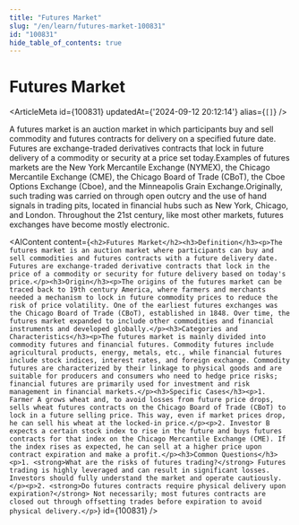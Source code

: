 ```yaml
---
title: "Futures Market"
slug: "/en/learn/futures-market-100831"
id: "100831"
hide_table_of_contents: true
---
```



# Futures Market

<ArticleMeta id={100831} updatedAt={'2024-09-12 20:12:14'} alias={`[]`} />
<div className='border-solid border-b border-t-0 my-4 border-[var(--ifm-color-gray-300)]' />

A futures market is an auction market in which participants buy and sell commodity and futures contracts for delivery on a specified future date. Futures are exchange-traded derivatives contracts that lock in future delivery of a commodity or security at a price set today.Examples of futures markets are the New York Mercantile Exchange (NYMEX), the Chicago Mercantile Exchange (CME), the Chicago Board of Trade (CBoT), the Cboe Options Exchange (Cboe), and the Minneapolis Grain Exchange.Originally, such trading was carried on through open outcry and the use of hand signals in trading pits, located in financial hubs such as New York, Chicago, and London. Throughout the 21st century, like most other markets, futures exchanges have become mostly electronic.

<AIContent content={`<h2>Futures Market</h2><h3>Definition</h3><p>The futures market is an auction market where participants can buy and sell commodities and futures contracts with a future delivery date. Futures are exchange-traded derivative contracts that lock in the price of a commodity or security for future delivery based on today's price.</p><h3>Origin</h3><p>The origins of the futures market can be traced back to 19th century America, where farmers and merchants needed a mechanism to lock in future commodity prices to reduce the risk of price volatility. One of the earliest futures exchanges was the Chicago Board of Trade (CBoT), established in 1848. Over time, the futures market expanded to include other commodities and financial instruments and developed globally.</p><h3>Categories and Characteristics</h3><p>The futures market is mainly divided into commodity futures and financial futures. Commodity futures include agricultural products, energy, metals, etc., while financial futures include stock indices, interest rates, and foreign exchange. Commodity futures are characterized by their linkage to physical goods and are suitable for producers and consumers who need to hedge price risks; financial futures are primarily used for investment and risk management in financial markets.</p><h3>Specific Cases</h3><p>1. Farmer A grows wheat and, to avoid losses from future price drops, sells wheat futures contracts on the Chicago Board of Trade (CBoT) to lock in a future selling price. This way, even if market prices drop, he can sell his wheat at the locked-in price.</p><p>2. Investor B expects a certain stock index to rise in the future and buys futures contracts for that index on the Chicago Mercantile Exchange (CME). If the index rises as expected, he can sell at a higher price upon contract expiration and make a profit.</p><h3>Common Questions</h3><p>1. <strong>What are the risks of futures trading?</strong> Futures trading is highly leveraged and can result in significant losses. Investors should fully understand the market and operate cautiously.</p><p>2. <strong>Do futures contracts require physical delivery upon expiration?</strong> Not necessarily; most futures contracts are closed out through offsetting trades before expiration to avoid physical delivery.</p>`} id={100831} />
